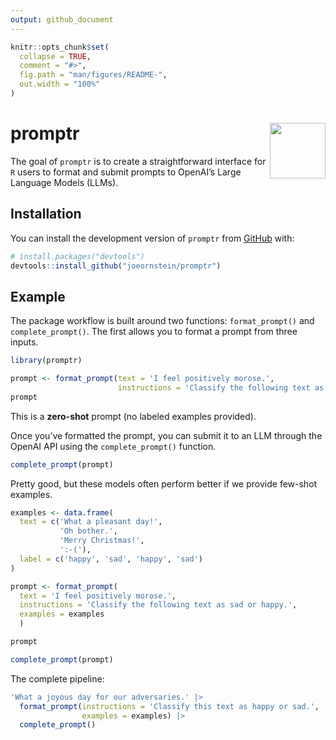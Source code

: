 ```yaml
---
output: github_document
---
```


<!-- README.md is generated from README.Rmd. Please edit that file -->

```r
knitr::opts_chunk$set(
  collapse = TRUE,
  comment = "#>",
  fig.path = "man/figures/README-",
  out.width = "100%"
)
```

# promptr <img src="man/figures/logo.png" align="right" height="89" />

<!-- badges: start -->
<!-- badges: end -->

The goal of `promptr` is to create a straightforward interface for `R` users to format and submit prompts to OpenAI's Large Language Models (LLMs).

## Installation

You can install the development version of `promptr` from [GitHub](https://github.com/) with:

``` r
# install.packages("devtools")
devtools::install_github("joeornstein/promptr")
```

## Example

The package workflow is built around two functions: `format_prompt()` and `complete_prompt()`. The first allows you to format a prompt from three inputs.

```r
library(promptr)

prompt <- format_prompt(text = 'I feel positively morose.', 
                        instructions = 'Classify the following text as sad or happy.')
prompt
```

This is a **zero-shot** prompt (no labeled examples provided).

Once you've formatted the prompt, you can submit it to an LLM through the OpenAI API using the `complete_prompt()` function. 

```r
complete_prompt(prompt)
```

Pretty good, but these models often perform better if we provide few-shot examples.

```r
examples <- data.frame(
  text = c('What a pleasant day!', 
           'Oh bother.',
           'Merry Christmas!',
           ':-('),
  label = c('happy', 'sad', 'happy', 'sad')
)

prompt <- format_prompt(
  text = 'I feel positively morose.', 
  instructions = 'Classify the following text as sad or happy.',
  examples = examples
  )

prompt

complete_prompt(prompt)
```

The complete pipeline:

```r
'What a joyous day for our adversaries.' |> 
  format_prompt(instructions = 'Classify this text as happy or sad.',
                examples = examples) |> 
  complete_prompt()
```


